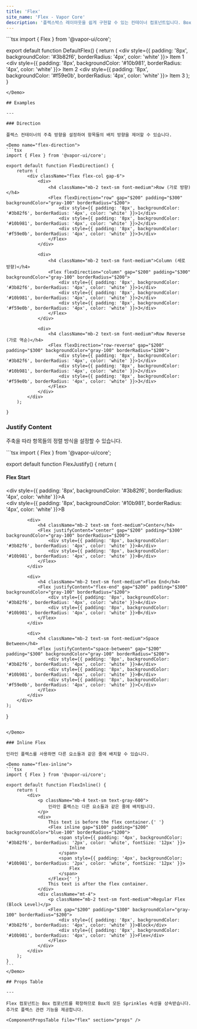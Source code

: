 ```yaml
---
title: 'Flex'
site_name: 'Flex - Vapor Core'
description: '플렉스박스 레이아웃을 쉽게 구현할 수 있는 컨테이너 컴포넌트입니다. Box 컴포넌트를 확장하여 플렉스 관련 기능을 제공합니다.'
---
```


<Demo name="default-flex">
```tsx
import { Flex } from '@vapor-ui/core';

export default function DefaultFlex() {
    return (
        <Flex gap="$200" padding="$300" backgroundColor="gray-100" borderRadius="$200">
            <div style={{ padding: '8px', backgroundColor: '#3b82f6', borderRadius: '4px', color: 'white' }}>
                Item 1
            </div>
            <div style={{ padding: '8px', backgroundColor: '#10b981', borderRadius: '4px', color: 'white' }}>
                Item 2
            </div>
            <div style={{ padding: '8px', backgroundColor: '#f59e0b', borderRadius: '4px', color: 'white' }}>
                Item 3
            </div>
        </Flex>
    );
}
```
</Demo>

## Examples

---

### Direction

플렉스 컨테이너의 주축 방향을 설정하여 항목들의 배치 방향을 제어할 수 있습니다.

<Demo name="flex-direction">
```tsx
import { Flex } from '@vapor-ui/core';

export default function FlexDirection() {
    return (
        <div className="flex flex-col gap-6">
            <div>
                <h4 className="mb-2 text-sm font-medium">Row (가로 방향)</h4>
                <Flex flexDirection="row" gap="$200" padding="$300" backgroundColor="gray-100" borderRadius="$200">
                    <div style={{ padding: '8px', backgroundColor: '#3b82f6', borderRadius: '4px', color: 'white' }}>1</div>
                    <div style={{ padding: '8px', backgroundColor: '#10b981', borderRadius: '4px', color: 'white' }}>2</div>
                    <div style={{ padding: '8px', backgroundColor: '#f59e0b', borderRadius: '4px', color: 'white' }}>3</div>
                </Flex>
            </div>

            <div>
                <h4 className="mb-2 text-sm font-medium">Column (세로 방향)</h4>
                <Flex flexDirection="column" gap="$200" padding="$300" backgroundColor="gray-100" borderRadius="$200">
                    <div style={{ padding: '8px', backgroundColor: '#3b82f6', borderRadius: '4px', color: 'white' }}>1</div>
                    <div style={{ padding: '8px', backgroundColor: '#10b981', borderRadius: '4px', color: 'white' }}>2</div>
                    <div style={{ padding: '8px', backgroundColor: '#f59e0b', borderRadius: '4px', color: 'white' }}>3</div>
                </Flex>
            </div>

            <div>
                <h4 className="mb-2 text-sm font-medium">Row Reverse (가로 역순)</h4>
                <Flex flexDirection="row-reverse" gap="$200" padding="$300" backgroundColor="gray-100" borderRadius="$200">
                    <div style={{ padding: '8px', backgroundColor: '#3b82f6', borderRadius: '4px', color: 'white' }}>1</div>
                    <div style={{ padding: '8px', backgroundColor: '#10b981', borderRadius: '4px', color: 'white' }}>2</div>
                    <div style={{ padding: '8px', backgroundColor: '#f59e0b', borderRadius: '4px', color: 'white' }}>3</div>
                </Flex>
            </div>
        </div>
    );

}

````
</Demo>

### Justify Content

주축을 따라 항목들의 정렬 방식을 설정할 수 있습니다.

<Demo name="flex-justify">
```tsx
import { Flex } from '@vapor-ui/core';

export default function FlexJustify() {
    return (
        <div className="flex flex-col gap-4">
            <div>
                <h4 className="mb-2 text-sm font-medium">Flex Start</h4>
                <Flex justifyContent="flex-start" gap="$200" padding="$300" backgroundColor="gray-100" borderRadius="$200">
                    <div style={{ padding: '8px', backgroundColor: '#3b82f6', borderRadius: '4px', color: 'white' }}>A</div>
                    <div style={{ padding: '8px', backgroundColor: '#10b981', borderRadius: '4px', color: 'white' }}>B</div>
                </Flex>
            </div>

            <div>
                <h4 className="mb-2 text-sm font-medium">Center</h4>
                <Flex justifyContent="center" gap="$200" padding="$300" backgroundColor="gray-100" borderRadius="$200">
                    <div style={{ padding: '8px', backgroundColor: '#3b82f6', borderRadius: '4px', color: 'white' }}>A</div>
                    <div style={{ padding: '8px', backgroundColor: '#10b981', borderRadius: '4px', color: 'white' }}>B</div>
                </Flex>
            </div>

            <div>
                <h4 className="mb-2 text-sm font-medium">Flex End</h4>
                <Flex justifyContent="flex-end" gap="$200" padding="$300" backgroundColor="gray-100" borderRadius="$200">
                    <div style={{ padding: '8px', backgroundColor: '#3b82f6', borderRadius: '4px', color: 'white' }}>A</div>
                    <div style={{ padding: '8px', backgroundColor: '#10b981', borderRadius: '4px', color: 'white' }}>B</div>
                </Flex>
            </div>

            <div>
                <h4 className="mb-2 text-sm font-medium">Space Between</h4>
                <Flex justifyContent="space-between" gap="$200" padding="$300" backgroundColor="gray-100" borderRadius="$200">
                    <div style={{ padding: '8px', backgroundColor: '#3b82f6', borderRadius: '4px', color: 'white' }}>A</div>
                    <div style={{ padding: '8px', backgroundColor: '#10b981', borderRadius: '4px', color: 'white' }}>B</div>
                    <div style={{ padding: '8px', backgroundColor: '#f59e0b', borderRadius: '4px', color: 'white' }}>C</div>
                </Flex>
            </div>
        </div>
    );
}
````

</Demo>

### Inline Flex

인라인 플렉스를 사용하면 다른 요소들과 같은 줄에 배치할 수 있습니다.

<Demo name="flex-inline">
```tsx
import { Flex } from '@vapor-ui/core';

export default function FlexInline() {
    return (
        <div>
            <p className="mb-4 text-sm text-gray-600">
                인라인 플렉스는 다른 요소들과 같은 줄에 배치됩니다.
            </p>
            <div>
                This text is before the flex container.{' '}
                <Flex inline gap="$100" padding="$200" backgroundColor="blue-100" borderRadius="$200">
                    <span style={{ padding: '4px', backgroundColor: '#3b82f6', borderRadius: '2px', color: 'white', fontSize: '12px' }}>
                        Inline
                    </span>
                    <span style={{ padding: '4px', backgroundColor: '#10b981', borderRadius: '2px', color: 'white', fontSize: '12px' }}>
                        Flex
                    </span>
                </Flex>{' '}
                This text is after the flex container.
            </div>
            <div className="mt-4">
                <p className="mb-2 text-sm font-medium">Regular Flex (Block Level)</p>
                <Flex gap="$200" padding="$300" backgroundColor="gray-100" borderRadius="$200">
                    <div style={{ padding: '8px', backgroundColor: '#3b82f6', borderRadius: '4px', color: 'white' }}>Block</div>
                    <div style={{ padding: '8px', backgroundColor: '#10b981', borderRadius: '4px', color: 'white' }}>Flex</div>
                </Flex>
            </div>
        </div>
    );
}
```
</Demo>

## Props Table

---

Flex 컴포넌트는 Box 컴포넌트를 확장하므로 Box의 모든 Sprinkles 속성을 상속받습니다. 추가로 플렉스 관련 기능을 제공합니다.

<ComponentPropsTable file="flex" section="props" />
